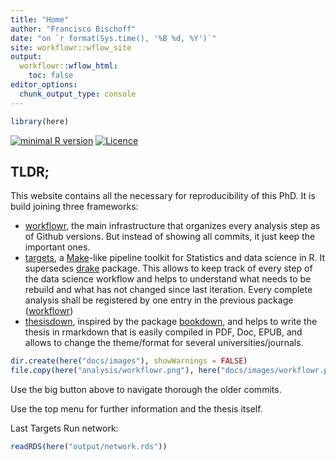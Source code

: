 ```yaml
---
title: "Home"
author: "Francisco Bischoff"
date: "on `r format(Sys.time(), '%B %d, %Y')`"
site: workflowr::wflow_site
output:
  workflowr::wflow_html:
    toc: false
editor_options:
  chunk_output_type: console
---
```


```r
library(here)
```

<!-- badges init -->

[![minimal R version](https://img.shields.io/badge/R%3E=-3.6.2-brightgreen.svg)](https://cran.r-project.org/) [![Licence](https://mirrors.creativecommons.org/presskit/buttons/80x15/svg/by-nc-sa.svg)](http://creativecommons.org/licenses/by-nc-sa/4.0/)

<!-- badges end -->

## TLDR;

This website contains all the necessary for reproducibility of this PhD.
It is build joining three frameworks:

-   [workflowr](https://jdblischak.github.io/workflowr/), the main infrastructure that organizes every analysis step as of Github versions. But instead of showing all commits, it just keep the important ones.
-   [targets](https://docs.ropensci.org/targets/), a [Make](https://www.gnu.org/software/make/)-like pipeline toolkit for Statistics and data science in R. It supersedes [drake](https://books.ropensci.org/drake/) package. This allows to keep track of every step of the data science workflow and helps to understand what needs to be rebuild and what has not changed since last iteration. Every complete analysis shall be registered by one entry in the previous package ([workflowr](https://jdblischak.github.io/workflowr/))
-   [thesisdown](https://ismayc.github.io/thesisdown_book/), inspired by the package [bookdown](https://github.com/rstudio/bookdown), and helps to write the thesis in rmarkdown that is easily compiled in PDF, Doc, EPUB, and allows to change the theme/format for several universities/journals.

```r
dir.create(here("docs/images"), showWarnings = FALSE)
file.copy(here("analysis/workflowr.png"), here("docs/images/workflowr.png"), overwrite = TRUE)
```

Use the big button above  to navigate thorough the older commits.

Use the top menu for further information and the thesis itself.

Last Targets Run network:

```r
readRDS(here("output/network.rds"))
```
